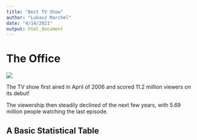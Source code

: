 ```yaml
---
title: "Best TV Show"
author: "Lukasz Marchel"
date: "4/14/2021"
output: html_document
---
```


# The Office



![](\Users\Luke\Desktop\the office.jpg)



The TV show first aired in April of 2006 and scored 11.2 million viewers on its debut!



The viewership then steadily declined of the next few years, with 5.69 million people watching the last episode.


## A Basic Statistical Table


